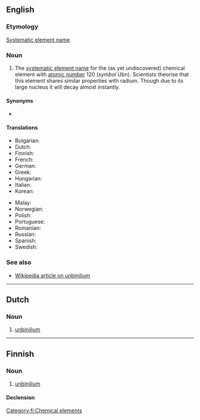 {{also|Unbinilium}}
==English==
{{elements|Ubn|ununennium|Uue|unbiunium|Ubu}}

===Etymology===
[[w:Systematic element name|Systematic element name]].

===Noun===
{{en-noun|-}}

# The [[systematic element name]] for the (as yet undiscovered) chemical element with [[atomic number]] 120 (''symbol'' Ubn). Scientists theorise that this element shares similar properties with radium. Though due to its large nucleus it will decay almost instantly. 

====Synonyms====
* {{l|en|eka-radium}}

====Translations====
{{trans-top|chemical element}}
* Bulgarian: {{t|bg|унбинилий|m|tr=unbinílij}}
* Dutch: {{t|nl|unbinilium|n}}
* Finnish: {{t|fi|unbinilium}}
* French: {{t+|fr|unbinilium|m}}
* German: {{t|de|Unbinilium|n}}
* Greek: {{t|el|ουνμπινίλιο|n}}
* Hungarian: {{t+|hu|unbinilium}}
* Italian: {{t+|it|unbinilio|m}}
* Korean: {{t|ko|운비닐륨}}
{{trans-mid}}
* Malay: {{t|ms|unbinilium}}
* Norwegian: {{t|no|unbinilium}}
* Polish: {{t|pl|unbinilium|m}}
* Portuguese: {{t|pt|unbinílio|m}}
* Romanian: {{t|ro|unbiniliu|n}}
* Russian: {{t+|ru|унбини́лий|m}}
* Spanish: {{t|es|unbinilio|m}}
* Swedish: {{t|sv|unbinilium}}
{{trans-bottom}}

===See also===
* [[w:Unbinilium|Wikipedia article on unbinilium]]

----

==Dutch==
{{elements|Ubn|ununennium|Uue|unbiunium|Ubu|lang=nl}}

===Noun===
{{nl-noun|n|-|-}}

# [[#English|unbinilium]]

----

==Finnish==
{{wikipedia|lang=fi}}

===Noun===
{{head|fi|noun}}

# [[#English|unbinilium]]

====Declension====
{{fi-decl-risti|n=sg|unbinilium|||a|i=0}}

[[Category:fi:Chemical elements]]